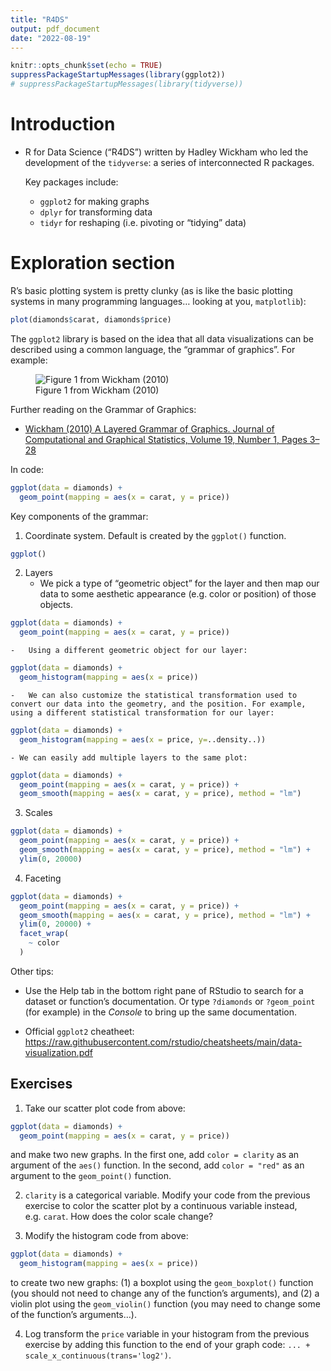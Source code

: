 ```yaml
---
title: "R4DS"
output: pdf_document
date: "2022-08-19"
---
```


```r
knitr::opts_chunk$set(echo = TRUE)
suppressPackageStartupMessages(library(ggplot2))
# suppressPackageStartupMessages(library(tidyverse))
```

# Introduction

-   R for Data Science ("R4DS") written by Hadley Wickham who led the development of the `tidyverse`: a series of interconnected R packages.

    Key packages include:

    -   `ggplot2` for making graphs
    -   `dplyr` for transforming data
    -   `tidyr` for reshaping (i.e. pivoting or "tidying" data)

# Exploration section

R's basic plotting system is pretty clunky (as is like the basic plotting systems in many programming languages... looking at you, `matplotlib`):

```r
plot(diamonds$carat, diamonds$price)
```

The `ggplot2` library is based on the idea that all data visualizations can be described using a common language, the "grammar of graphics". For example:

![Figure 1 from Wickham (2010)](hadley_grammer-of-graphics_fig01.png)

Further reading on the Grammar of Graphics:

-   [Wickham (2010) A Layered Grammar of Graphics. Journal of Computational and Graphical Statistics, Volume 19, Number 1, Pages 3--28](http://vita.had.co.nz/papers/layered-grammar.pdf)

In code:

```r
ggplot(data = diamonds) +
  geom_point(mapping = aes(x = carat, y = price))
```

Key components of the grammar:

1.  Coordinate system. Default is created by the `ggplot()` function.

```r
ggplot()
```

2.  Layers
    -   We pick a type of "geometric object" for the layer and then map our data to some aesthetic appearance (e.g. color or position) of those objects.

```r
ggplot(data = diamonds) +
  geom_point(mapping = aes(x = carat, y = price))
```

    -   Using a different geometric object for our layer:

```r
ggplot(data = diamonds) +
  geom_histogram(mapping = aes(x = price))
```

    -   We can also customize the statistical transformation used to convert our data into the geometry, and the position. For example, using a different statistical transformation for our layer:

```r
ggplot(data = diamonds) +
  geom_histogram(mapping = aes(x = price, y=..density..))
```

    - We can easily add multiple layers to the same plot:

```r
ggplot(data = diamonds) +
  geom_point(mapping = aes(x = carat, y = price)) +
  geom_smooth(mapping = aes(x = carat, y = price), method = "lm")
```

3.  Scales

```r
ggplot(data = diamonds) +
  geom_point(mapping = aes(x = carat, y = price)) +
  geom_smooth(mapping = aes(x = carat, y = price), method = "lm") +
  ylim(0, 20000)
```

4.  Faceting

```r
ggplot(data = diamonds) +
  geom_point(mapping = aes(x = carat, y = price)) +
  geom_smooth(mapping = aes(x = carat, y = price), method = "lm") +
  ylim(0, 20000) +
  facet_wrap(
    ~ color
  )
```

Other tips:

-   Use the Help tab in the bottom right pane of RStudio to search for a dataset or function's documentation. Or type `?diamonds` or `?geom_point` (for example) in the *Console* to bring up the same documentation.

-   Official `ggplot2` cheatheet: <https://raw.githubusercontent.com/rstudio/cheatsheets/main/data-visualization.pdf>

## Exercises

1.  Take our scatter plot code from above:

``` r
ggplot(data = diamonds) +
  geom_point(mapping = aes(x = carat, y = price))
```

and make two new graphs. In the first one, add `color = clarity` as an argument of the `aes()` function. In the second, add `color = "red"` as an argument to the `geom_point()` function.

2.  `clarity` is a categorical variable. Modify your code from the previous exercise to color the scatter plot by a continuous variable instead, e.g. `carat`. How does the color scale change?

3.  Modify the histogram code from above:

``` r
ggplot(data = diamonds) +
  geom_histogram(mapping = aes(x = price))
```

to create two new graphs: (1) a boxplot using the `geom_boxplot()` function (you should not need to change any of the function's arguments), and (2) a violin plot using the `geom_violin()` function (you may need to change some of the function's arguments...).

4.  Log transform the `price` variable in your histogram from the previous exercise by adding this function to the end of your graph code: `... + scale_x_continuous(trans='log2')`.
